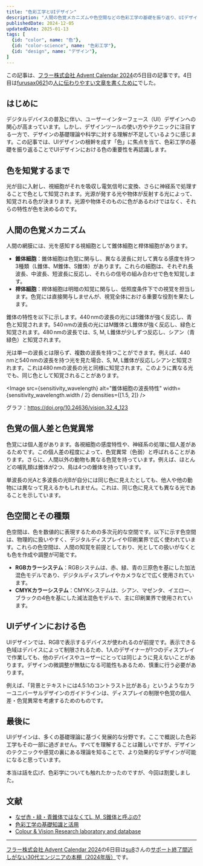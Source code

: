 ```yaml
---
title: "色彩工学とUIデザイン"
description: "人間の色覚メカニズムや色空間などの色彩工学の基礎を振り返り、UIデザインにおける色の重要性を再認識します。"
publishedDate: 2024-12-05
updatedDate: 2025-01-13
tags: [
  {id: "color", name: "色"},
  {id: "color-science", name: "色彩工学"},
  {id: "design", name: "デザイン"},
]
---
```


この記事は、[フラー株式会社 Advent Calendar 2024](https://qiita.com/advent-calendar/2024/fuller-inc)の5日目の記事です。4日目は[furusax0621](https://furusax0621.hatenablog.com/about)の[人に伝わりやすい文章を書くために](https://furusax0621.hatenablog.com/entry/2024/12/04/000000)でした。

## はじめに

デジタルデバイスの普及に伴い、ユーザーインターフェース（UI）デザインへの関心が高まっています。しかし、デザインツールの使い方やテクニックに注目する一方で、デザインの基礎理論や科学に対する理解が不足しているように感じます。この記事では、UIデザインの根幹を成す「色」に焦点を当て、色彩工学の基礎を振り返ることでUIデザインにおける色の重要性を再認識します。

## 色を知覚するまで

光が目に入射し、視細胞がそれを吸収し電気信号に変換、さらに神経系で処理することで色として知覚されます。光源が発する光や物体が反射する光によって、知覚される色が決まります。光源や物体そのものに色があるわけではなく、それらの特性が色を決めるのです。

## 人間の色覚メカニズム

人間の網膜には、光を感知する視細胞として錐体細胞と桿体細胞があります。

- **錐体細胞**：錐体細胞は色覚に関与し、異なる波長に対して異なる感度を持つ3種類（L錐体、M錐体、S錐体）があります。これらの細胞は、それぞれ長波長、中波長、短波長に反応し、それらの信号の組み合わせで色を知覚します。
- **桿体細胞**：桿体細胞は明暗の知覚に関与し、低照度条件下での視覚を担当します。色覚には直接関与しませんが、視覚全体における重要な役割を果たします。

錐体の特性を以下に示します。$440\,\mathrm{nm}$の波長の光にはS錐体が強く反応し、青色と知覚されます。$540\,\mathrm{nm}$の波長の光にはM錐体とL錐体が強く反応し、緑色と知覚されます。$480\,\mathrm{nm}$の波長では、S, M, L錐体が少しずつ反応し、シアン（青緑色）と知覚されます。

光は単一の波長とは限らず、複数の波長を持つことができます。例えば、$440\,\mathrm{nm}$と$540\,\mathrm{nm}$の波長を持つ光を見た場合、S, M, L錐体が反応しシアンと知覚されます。これは$480\,\mathrm{nm}$の波長の光と同様に知覚されます。このように異なる光でも、同じ色として知覚されることがあります。

<Image src={sensitivity_wavelength} alt="錐体細胞の波長特性" width={sensitivity_wavelength.width / 2} densities={[1.5, 2]} />

グラフ：https://doi.org/10.24636/vision.32.4_123

## 色覚の個人差と色覚異常

色覚には個人差があります。各視細胞の感度特性や、神経系の処理に個人差があるためです。この個人差の程度によって、色覚異常（色弱）と呼ばれることがあります。さらに、人間以外の動物も異なる色覚を持っています。例えば、ほとんどの哺乳類は錐体が2つ、鳥は4つの錐体を持っています。

単波長の光Aと多波長の光Bが自分には同じ色に見えたとしても、他人や他の動物には異なって見えるかもしれません。これは、同じ色に見えても異なる光であることを示しています。

## 色空間とその種類

色空間は、色を数値的に表現するための多次元的な空間です。以下に示す色空間は、物理的に扱いやすく、デジタルディスプレイや印刷業界で広く使われています。これらの色空間は、人間の知覚を前提としており、光としての扱いがなくとも色を作成や調整が可能です。

- **RGBカラーシステム**：RGBシステムは、赤、緑、青の三原色を基にした加法混色モデルであり、デジタルディスプレイやカメラなどで広く使用されています。
- **CMYKカラーシステム**：CMYKシステムは、シアン、マゼンタ、イエロー、ブラックの4色を基にした減法混色モデルで、主に印刷業界で使用されています。

## UIデザインにおける色

UIデザインでは、RGBで表示するデバイスが使われるのが前提です。表示できる色域はデバイスによって制限されるため、1人のデザイナーが1つのディスプレイで作業しても、他のデバイスやユーザーにとっては同じように見えないことがあります。デザインの微調整が無駄になる可能性もあるため、慎重に行う必要があります。

例えば、「背景とテキストには4.5:1のコントラスト比がある」というようなカラーユニバーサルデザインのガイドラインは、ディスプレイの制限や色覚の個人差・色覚異常を考慮するためのものです。

## 最後に

UIデザインは、多くの基礎理論に基づく発展的な分野です。ここで概説した色彩工学もその一部に過ぎません。すべてを理解することは難しいですが、デザインのテクニックや感覚の裏にある理論を知ることで、より効果的なデザインが可能になると思っています。

本当は話を広げ、色彩学についても触れたかったのですが、今回は割愛しました。

## 文献

- [なぜ赤・緑・青錐体ではなくてL, M, S錐体と呼ぶの?](https://doi.org/10.24636/vision.32.4_123)
- [色彩工学の基礎知識と活用](https://doi.org/10.18919/jkg.71.3_94)
- [Colour & Vision Research laboratory and database](http://www.cvrl.org/)

---

[フラー株式会社 Advent Calendar 2024](https://qiita.com/advent-calendar/2024/fuller-inc)の6日目は[su8](https://zenn.dev/su8)さんの[サポート終了間近 しがない30代エンジニアの本棚（2024年版）](https://zenn.dev/su8/articles/c9a2e34d4602a0)です。
